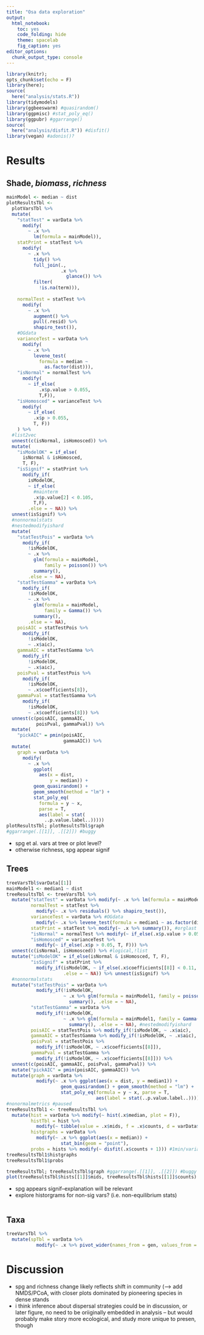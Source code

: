 ```yaml
---
title: "Osa data exploration"
output:
  html_notebook: 
    toc: yes
    code_folding: hide
    theme: spacelab
    fig_caption: yes
editor_options: 
  chunk_output_type: console
---
```


```r
library(knitr); 
opts_chunk$set(echo = F)
library(here);
source(
  here("analysis/stats.R"))
library(tidymodels)
library(ggbeeswarm) #quasirandom()
library(ggpmisc) #stat_poly_eq()
library(ggpubr) #ggarrange()
source(
  here("analysis/disfit.R")) #disfit()
library(vegan) #adonis()?
```

# Results

## Shade, *biomass*, *richness*

```r
mainModel <- median ~ dist
plotResultsTbl <-
  plotVarsTbl %>%
  mutate(
    "statTest" = varData %>% 
      modify(
        ~ .x %>%
          lm(formula = mainModel)),
    statPrint = statTest %>%
      modify(
        ~ .x %>%
          tidy() %>%
          full_join(.,
                    .x %>%
                      glance()) %>%
          filter(
            !is.na(term))),
    
    normalTest = statTest %>% 
      modify(
        ~ .x %>%
          augment() %>%
          pull(.resid) %>%
          shapiro_test()),
    #OGdata
    varianceTest = varData %>%
      modify(
        ~ .x %>% 
          levene_test(
            formula = median ~
              as.factor(dist))),
    "isNormal" = normalTest %>% 
      modify(
        ~ if_else(
            .x$p.value > 0.055,
            T,F)),
    "isHomosced" = varianceTest %>% 
      modify(
        ~ if_else(
          .x$p > 0.055, 
          T, F))
    ) %>%
  #list2vec
  unnest(c(isNormal, isHomosced)) %>% 
  mutate(
    "isModelOK" = if_else(
      isNormal & isHomosced, 
      T, F),
    "isSignif" = statPrint %>% 
      modify_if(
        isModelOK, 
        ~ if_else(
          #mainterm
          .x$p.value[2] < 0.105, 
          T,F),
        .else = ~ NA)) %>% 
  unnest(isSignif) %>%
  #nonnormalstats
  #nestedmodifyishard
  mutate(
    "statTestPois" = varData %>% 
      modify_if(
        !isModelOK, 
        ~ .x %>% 
          glm(formula = mainModel, 
              family = poisson()) %>%
          summary(), 
        .else = ~ NA),
    "statTestGamma" = varData %>% 
      modify_if(
        !isModelOK, 
        ~ .x %>% 
          glm(formula = mainModel, 
              family = Gamma()) %>%
          summary(), 
        .else = ~ NA),
    poisAIC = statTestPois %>%
      modify_if(
        !isModelOK, 
        ~ .x$aic),
    gammaAIC = statTestGamma %>% 
      modify_if(
        !isModelOK, 
        ~ .x$aic),
    poisPval = statTestPois %>% 
      modify_if(
        !isModelOK, 
        ~ .x$coefficients[8]),
    gammaPval = statTestGamma %>% 
      modify_if(
        !isModelOK, 
        ~ .x$coefficients[8])) %>% 
  unnest(c(poisAIC, gammaAIC, 
           poisPval, gammaPval)) %>%
  mutate(
    "pickAIC" = pmin(poisAIC, 
                     gammaAIC)) %>%
  mutate(
    graph = varData %>% 
      modify(
        ~ .x %>% 
          ggplot(
            aes(x = dist, 
                y = median)) +
          geom_quasirandom() + 
          geom_smooth(method = "lm") +
          stat_poly_eq(
            formula = y ~ x, 
            parse = T,
            aes(label = stat(
              ..p.value.label..)))))
plotResultsTbl; plotResultsTbl$graph 
#ggarrange(.[[1]], .[[2]]) #buggy
```

-   spg et al. vars at tree or plot level?
-   otherwise richness, spg appear signif

## Trees

```r
treeVarsTbl$varData[[1]]
mainModel1 <- median1 ~ dist
treeResultsTbl <- treeVarsTbl %>%
  mutate("statTest" = varData %>% modify(~ .x %>% lm(formula = mainModel1)),
         normalTest = statTest %>% 
           modify(~ .x %>% residuals() %>% shapiro_test()),
         varianceTest = varData %>% #OGdata
           modify(~ .x %>% levene_test(formula = median1 ~ as.factor(dist))),
         statPrint = statTest %>% modify(~ .x %>% summary()), #orglast
         "isNormal" = normalTest %>% modify(~ if_else(.x$p.value > 0.05, T, F)),
         "isHomosced" = varianceTest %>% 
           modify(~ if_else(.x$p > 0.05, T, F))) %>%
  unnest(c(isNormal, isHomosced)) %>% #logical,!list
  mutate("isModelOK" = if_else(isNormal & isHomosced, T, F),
         "isSignif" = statPrint %>% 
           modify_if(isModelOK, ~ if_else(.x$coefficients[[8]] < 0.11, T, F),
                     .else = ~ NA)) %>% unnest(isSignif) %>%
  #nonnormalstats
  mutate("statTestPois" = varData %>% 
           modify_if(!isModelOK, 
                     ~ .x %>% glm(formula = mainModel1, family = poisson()) %>%
                       summary(), .else = ~ NA),
         "statTestGamma" = varData %>% 
           modify_if(!isModelOK, 
                     ~ .x %>% glm(formula = mainModel1, family = Gamma()) %>%
                       summary(), .else = ~ NA), #nestedmodifyishard
         poisAIC = statTestPois %>% modify_if(!isModelOK, ~ .x$aic),
         gammaAIC = statTestGamma %>% modify_if(!isModelOK, ~ .x$aic),
         poisPval = statTestPois %>% 
           modify_if(!isModelOK, ~ .x$coefficients[[8]]),
         gammaPval = statTestGamma %>% 
           modify_if(!isModelOK, ~ .x$coefficients[[8]])) %>% 
  unnest(c(poisAIC, gammaAIC, poisPval, gammaPval)) %>%
  mutate("pickAIC" = pmin(poisAIC, gammaAIC)) %>%
  mutate(graph = varData %>% 
           modify(~ .x %>% ggplot(aes(x = dist, y = median1)) +
                    geom_quasirandom() + geom_smooth(method = "lm") +
                    stat_poly_eq(formula = y ~ x, parse = T,
                                 aes(label = stat(..p.value.label..)))))
#nonormalmetrics #paused
treeResultsTbl1 <- treeResultsTbl %>%
  mutate(hist = varData %>% modify(~ hist(.x$median, plot = F)),
         histTbl = hist %>%
           modify(~ tibble(value = .x$mids, f = .x$counts, d = varData$dist)),
         histgraphs = varData %>%
           modify(~ .x %>% ggplot(aes(x = median)) +
                    stat_bin(geom = "point"),
         probs = hists %>% modify(~ disfit(.x$counts + 1))) #1min/variable
treeResultsTbl1$histgraphs
treeResultsTbl1$probs

treeResultsTbl; treeResultsTbl$graph #ggarrange(.[[1]], .[[2]]) #buggy
plot(treeResultsTbl$hists[[1]]$mids, treeResultsTbl$hists[[1]]$counts)
```

-   spg appears signif--explanation will be relevant
-   explore historgrams for non-sig vars? (i.e. non-equilibrium stats)

```r

```

## Taxa

```r
treeVarsTbl %>%
  mutate(spTbl = varData %>% 
           modify(~ .x %>% pivot_wider(names_from = gen, values_from = median)))
```

# Discussion

-   spg and richness change likely reflects shift in community (--\> add NMDS/PCoA, with closer plots dominated by pioneering species in dense stands
-   i think inference about dispersal strategies could be in discussion, or later figure, no need to be oriiginally embedded in analysis -- but would probably make story more ecological, and study more unique to presen, though
